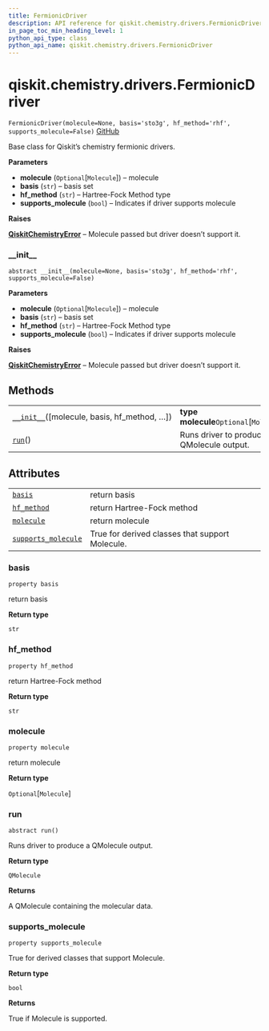 ```yaml
---
title: FermionicDriver
description: API reference for qiskit.chemistry.drivers.FermionicDriver
in_page_toc_min_heading_level: 1
python_api_type: class
python_api_name: qiskit.chemistry.drivers.FermionicDriver
---
```


# qiskit.chemistry.drivers.FermionicDriver

<span id="qiskit.chemistry.drivers.FermionicDriver" />

`FermionicDriver(molecule=None, basis='sto3g', hf_method='rhf', supports_molecule=False)` [GitHub](https://github.com/qiskit-community/qiskit-aqua/tree/stable/0.9/qiskit/chemistry/drivers/fermionic_driver.py "view source code")

Base class for Qiskit’s chemistry fermionic drivers.

**Parameters**

*   **molecule** (`Optional`\[`Molecule`]) – molecule
*   **basis** (`str`) – basis set
*   **hf\_method** (`str`) – Hartree-Fock Method type
*   **supports\_molecule** (`bool`) – Indicates if driver supports molecule

**Raises**

[**QiskitChemistryError**](qiskit.chemistry.QiskitChemistryError "qiskit.chemistry.QiskitChemistryError") – Molecule passed but driver doesn’t support it.

### \_\_init\_\_

<span id="qiskit.chemistry.drivers.FermionicDriver.__init__" />

`abstract __init__(molecule=None, basis='sto3g', hf_method='rhf', supports_molecule=False)`

**Parameters**

*   **molecule** (`Optional`\[`Molecule`]) – molecule
*   **basis** (`str`) – basis set
*   **hf\_method** (`str`) – Hartree-Fock Method type
*   **supports\_molecule** (`bool`) – Indicates if driver supports molecule

**Raises**

[**QiskitChemistryError**](qiskit.chemistry.QiskitChemistryError "qiskit.chemistry.QiskitChemistryError") – Molecule passed but driver doesn’t support it.

## Methods

|                                                                                                                                                         |                                            |
| ------------------------------------------------------------------------------------------------------------------------------------------------------- | ------------------------------------------ |
| [`__init__`](#qiskit.chemistry.drivers.FermionicDriver.__init__ "qiskit.chemistry.drivers.FermionicDriver.__init__")(\[molecule, basis, hf\_method, …]) | **type molecule**`Optional`\[`Molecule`]   |
| [`run`](#qiskit.chemistry.drivers.FermionicDriver.run "qiskit.chemistry.drivers.FermionicDriver.run")()                                                 | Runs driver to produce a QMolecule output. |

## Attributes

|                                                                                                                                                 |                                                 |
| ----------------------------------------------------------------------------------------------------------------------------------------------- | ----------------------------------------------- |
| [`basis`](#qiskit.chemistry.drivers.FermionicDriver.basis "qiskit.chemistry.drivers.FermionicDriver.basis")                                     | return basis                                    |
| [`hf_method`](#qiskit.chemistry.drivers.FermionicDriver.hf_method "qiskit.chemistry.drivers.FermionicDriver.hf_method")                         | return Hartree-Fock method                      |
| [`molecule`](#qiskit.chemistry.drivers.FermionicDriver.molecule "qiskit.chemistry.drivers.FermionicDriver.molecule")                            | return molecule                                 |
| [`supports_molecule`](#qiskit.chemistry.drivers.FermionicDriver.supports_molecule "qiskit.chemistry.drivers.FermionicDriver.supports_molecule") | True for derived classes that support Molecule. |

### basis

<span id="qiskit.chemistry.drivers.FermionicDriver.basis" />

`property basis`

return basis

**Return type**

`str`

### hf\_method

<span id="qiskit.chemistry.drivers.FermionicDriver.hf_method" />

`property hf_method`

return Hartree-Fock method

**Return type**

`str`

### molecule

<span id="qiskit.chemistry.drivers.FermionicDriver.molecule" />

`property molecule`

return molecule

**Return type**

`Optional`\[`Molecule`]

### run

<span id="qiskit.chemistry.drivers.FermionicDriver.run" />

`abstract run()`

Runs driver to produce a QMolecule output.

**Return type**

`QMolecule`

**Returns**

A QMolecule containing the molecular data.

### supports\_molecule

<span id="qiskit.chemistry.drivers.FermionicDriver.supports_molecule" />

`property supports_molecule`

True for derived classes that support Molecule.

**Return type**

`bool`

**Returns**

True if Molecule is supported.

